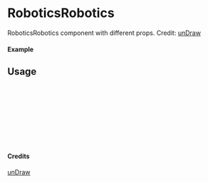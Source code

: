 
<Meta of={RoboticsRobotics} title="unDraw/RoboticsRobotics" />

# RoboticsRobotics

RoboticsRobotics component with different props.
Credit: [unDraw](https://undraw.co/illustrations)

#### Example

<Canvas of={RoboticsRobotics.Primary} />

## Usage

```ts
import { RoboticsRobotics } from "yadl-ui";

const Example = () => {
  return (
      <RoboticsRobotics />
  );
};

export default Example;
```

#### Credits
[unDraw](https://undraw.co/illustrations)
